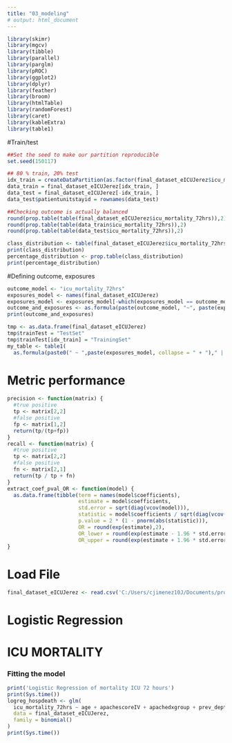 ```yaml
---
title: "03_modeling"
# output: html_document
---
```

```r
library(skimr)
library(mgcv)
library(tibble)
library(parallel)
library(parglm)
library(pROC)
library(ggplot2)
library(dplyr)
library(feather)
library(broom)
library(htmlTable)
library(randomForest)
library(caret)
library(kableExtra)
library(table1)
```
#Train/test
```r
##Set the seed to make our partition reproducible
set.seed(150117)

## 80 % train, 20% test
idx_train = createDataPartition(as.factor(final_dataset_eICUJerez$icu_mortality_72hrs), times = 1, p = 0.75,list = F) [,1]
data_train = final_dataset_eICUJerez[idx_train, ]
data_test = final_dataset_eICUJerez[-idx_train, ]
data_test$patientunitstayid = rownames(data_test)

##Checking outcome is actually balanced
round(prop.table(table(final_dataset_eICUJerez$icu_mortality_72hrs)),2)
round(prop.table(table(data_train$icu_mortality_72hrs)),2)
round(prop.table(table(data_test$icu_mortality_72hrs)),2)

class_distribution <- table(final_dataset_eICUJerez$icu_mortality_72hrs)
print(class_distribution)
percentage_distribution <- prop.table(class_distribution)
print(percentage_distribution)
```
#Defining outcome, exposures
```r
outcome_model <- "icu_mortality_72hrs"
exposures_model <- names(final_dataset_eICUJerez)
exposures_model <- exposures_model[-which(exposures_model == outcome_model)]
outcome_and_exposures <- as.formula(paste(outcome_model, "~", paste(exposures_model, collapse = " + ")))
print(outcome_and_exposures)
```

```r
tmp <- as.data.frame(final_dataset_eICUJerez)
tmp$trainTest = "TestSet"
tmp$trainTest[idx_train] = "TrainingSet"
my_table <- table1(
  as.formula(paste0(" ~ ",paste(exposures_model, collapse = " + ")," | trainTest")), data=tmp, overall= FALSE)

```


# Metric performance
```r
precision <- function(matrix) {
  #true positive
  tp <- matrix[2,2]
  #false positive
  fp <- matrix[1,2]
  return(tp/(tp+fp))
}
recall <- function(matrix) {
  #true positive
  tp <- matrix[2,2]
  #false positive
  fn <- matrix[2,1]
  return(tp / tp + fn)
}
extract_coef_pval_OR <- function(model) {
  as.data.frame(tibble(term = names(model$coefficients),
                       estimate = model$coefficients,
                       std.error = sqrt(diag(vcov(model))),
                       statistic = model$coefficients / sqrt(diag(vcov(model))),
                       p.value = 2 * (1 - pnorm(abs(statistic))),
                       OR = round(exp(estimate),2),
                       OR_lower = round(exp(estimate - 1.96 * std.error),2),
                       OR_upper = round(exp(estimate + 1.96 * std.error),2)))
}
```
# Load File
```r
final_dataset_eICUJerez <- read.csv('C:/Users/cjimenez10J/Documents/projects/eicu_mort_72h/figures/selected_data.csv')
```
# Logistic Regression
# ICU MORTALITY
### Fitting the model
```r
print('Logistic Regression of mortality ICU 72 hours')
print(Sys.time())
logreg_hospdeath <- glm(
  icu_mortality_72hrs ~ age + apachescoreIV + apachedxgroup + prev_dept_los_hrs + prev_dept,albumin_clear + bilirubin_clear + BUN_clear + calcium_clear + creatinine_clear + glucose_clear + bicarbonate_clear + TotalCO2_clear + hematocrit_clear + hemoglobin_clear + INR_clear + lactate_clear + platelets_clear + potassium_clear + ptt_clear + sodium_clear + wbc_clear + bands_clear + alt_clear + ast_clear + alp_clear + heartrate_clear + respiratoryrate_clear + spo2_clear + nibp_systolic_clear + nibp_diastolic_clear + nibp_mean_clear + temperature_clear + ibp_systolic_clear + ibp_diastolic_clear + ibp_mean_clear + norepinephrine + epinephrine + dopamine + dobutamine + phenylephrine + vasopressin + milrinone + heparin + warfarin,
  data = final_dataset_eICUJerez,
  family = binomial()
)
print(Sys.time())
```

